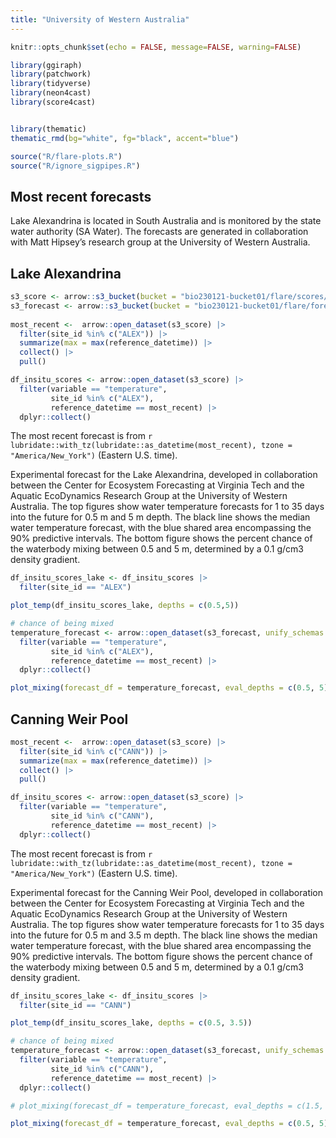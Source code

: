 ```yaml
---
title: "University of Western Australia"
---
```


```r
knitr::opts_chunk$set(echo = FALSE, message=FALSE, warning=FALSE)
```

```r
library(ggiraph)
library(patchwork)
library(tidyverse)
library(neon4cast)
library(score4cast)


library(thematic)
thematic_rmd(bg="white", fg="black", accent="blue")

source("R/flare-plots.R")
source("R/ignore_sigpipes.R")


```

## Most recent forecasts

Lake Alexandrina is located in South Australia and is monitored by the state water authority (SA Water). The forecasts are generated in collaboration with Matt Hipsey's research group at the University of Western Australia.

::: panel-tabset
## Lake Alexandrina

```r
s3_score <- arrow::s3_bucket(bucket = "bio230121-bucket01/flare/scores/parquet", endpoint_override = "renc.osn.xsede.org", anonymous = TRUE)
s3_forecast <- arrow::s3_bucket(bucket = "bio230121-bucket01/flare/forecasts/parquet", endpoint_override = "renc.osn.xsede.org", anonymous = TRUE)
  
most_recent <-  arrow::open_dataset(s3_score) |> 
  filter(site_id %in% c("ALEX")) |> 
  summarize(max = max(reference_datetime)) |> 
  collect() |> 
  pull()

df_insitu_scores <- arrow::open_dataset(s3_score) |> 
  filter(variable == "temperature",
         site_id %in% c("ALEX"),
         reference_datetime == most_recent) |> 
  dplyr::collect()

```

The most recent forecast is from `r lubridate::with_tz(lubridate::as_datetime(most_recent), tzone = "America/New_York")` (Eastern U.S. time).

Experimental forecast for the Lake Alexandrina, developed in collaboration between the Center for Ecosystem Forecasting at Virginia Tech and the Aquatic EcoDynamics Research Group at the University of Western Australia. The top figures show water temperature forecasts for 1 to 35 days into the future for 0.5 m and 5 m depth. The black line shows the median water temperature forecast, with the blue shared area encompassing the 90% predictive intervals. The bottom figure shows the percent chance of the waterbody mixing between 0.5 and 5 m, determined by a 0.1 g/cm3 density gradient.

```r
df_insitu_scores_lake <- df_insitu_scores |> 
  filter(site_id == "ALEX")

plot_temp(df_insitu_scores_lake, depths = c(0.5,5)) 
```

```r
# chance of being mixed
temperature_forecast <- arrow::open_dataset(s3_forecast, unify_schemas = TRUE) |> 
  filter(variable == "temperature",
         site_id %in% c("ALEX"),
         reference_datetime == most_recent) |> 
  dplyr::collect() 

plot_mixing(forecast_df = temperature_forecast, eval_depths = c(0.5, 5), use_density = T, threshold = 0.1)
```

## Canning Weir Pool

```r
most_recent <-  arrow::open_dataset(s3_score) |> 
  filter(site_id %in% c("CANN")) |> 
  summarize(max = max(reference_datetime)) |> 
  collect() |> 
  pull()

df_insitu_scores <- arrow::open_dataset(s3_score) |> 
  filter(variable == "temperature",
         site_id %in% c("CANN"),
         reference_datetime == most_recent) |> 
  dplyr::collect()

```

The most recent forecast is from `r lubridate::with_tz(lubridate::as_datetime(most_recent), tzone = "America/New_York")` (Eastern U.S. time).

Experimental forecast for the Canning Weir Pool, developed in collaboration between the Center for Ecosystem Forecasting at Virginia Tech and the Aquatic EcoDynamics Research Group at the University of Western Australia. The top figures show water temperature forecasts for 1 to 35 days into the future for 0.5 m and 3.5 m depth. The black line shows the median water temperature forecast, with the blue shared area encompassing the 90% predictive intervals. The bottom figure shows the percent chance of the waterbody mixing between 0.5 and 5 m, determined by a 0.1 g/cm3 density gradient.


```r
df_insitu_scores_lake <- df_insitu_scores |> 
  filter(site_id == "CANN")

plot_temp(df_insitu_scores_lake, depths = c(0.5, 3.5)) 
```

```r
# chance of being mixed
temperature_forecast <- arrow::open_dataset(s3_forecast, unify_schemas = TRUE) |> 
  filter(variable == "temperature",
         site_id %in% c("CANN"),
         reference_datetime == most_recent) |> 
  dplyr::collect() 

# plot_mixing(forecast_df = temperature_forecast, eval_depths = c(1.5, 5), use_density = T, threshold = 0.1)
```
```r
plot_mixing(forecast_df = temperature_forecast, eval_depths = c(0.5, 5), use_density = T, threshold = 0.1)
```
:::
